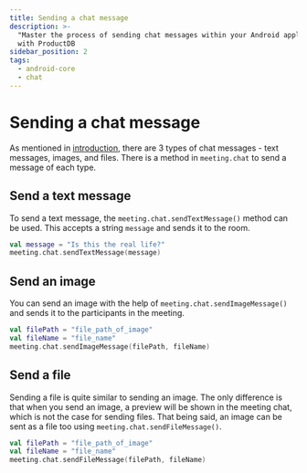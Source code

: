 ```yaml
---
title: Sending a chat message
description: >-
  "Master the process of sending chat messages within your Android application
  with ProductDB
sidebar_position: 2
tags:
  - android-core
  - chat
---
```


# Sending a chat message

As mentioned in [introduction](./introduction), there are 3 types of chat messages - text messages, images, and files. There is a method in `meeting.chat` to send a message of each type.

## Send a text message

To send a text message, the `meeting.chat.sendTextMessage()` method can be used. This accepts a string `message` and sends it to the room.

```kotlin
val message = "Is this the real life?"
meeting.chat.sendTextMessage(message)
```

## Send an image

You can send an image with the help of `meeting.chat.sendImageMessage()` and
sends it to the participants in the meeting.

```kotlin
val filePath = "file_path_of_image"
val fileName = "file_name"
meeting.chat.sendImageMessage(filePath, fileName)
```

## Send a file

Sending a file is quite similar to sending an image. The only difference is that when you send an image, a preview will be shown in the meeting chat, which is not the case for sending files. That being said, an image can be sent as a file too using `meeting.chat.sendFileMessage()`.

```kotlin
val filePath = "file_path_of_image"
val fileName = "file_name"
meeting.chat.sendFileMessage(filePath, fileName)
```

<head>
  <title>Android Core Sending chat</title>
</head>
